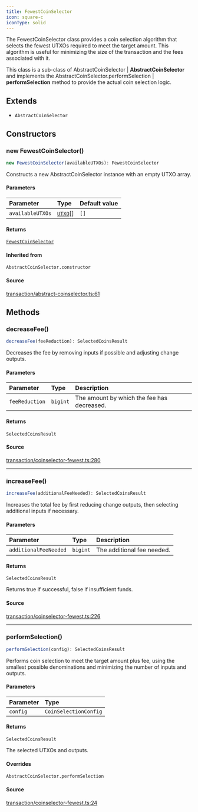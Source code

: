 ```yaml
---
title: FewestCoinSelector
icon: square-c
iconType: solid
---
```


The FewestCoinSelector class provides a coin selection algorithm that selects the fewest UTXOs required to meet the
target amount. This algorithm is useful for minimizing the size of the transaction and the fees associated with it.

This class is a sub-class of AbstractCoinSelector | **AbstractCoinSelector** and implements the
AbstractCoinSelector.performSelection | **performSelection** method to provide the actual coin selection
logic.

## Extends

- `AbstractCoinSelector`

## Constructors

### new FewestCoinSelector()

```ts
new FewestCoinSelector(availableUTXOs): FewestCoinSelector
```

Constructs a new AbstractCoinSelector instance with an empty UTXO array.

#### Parameters

| Parameter | Type | Default value |
| :------ | :------ | :------ |
| `availableUTXOs` | [`UTXO`](/sdk/content/classes/UTXO)[] | `[]` |

#### Returns

[`FewestCoinSelector`](/sdk/content/classes/FewestCoinSelector)

#### Inherited from

`AbstractCoinSelector.constructor`

#### Source

[transaction/abstract-coinselector.ts:61](https://github.com/dominant-strategies/quais.js/blob/7c3e9bc54d6f1274e27362fc6bf66140de7d80eb/src/transaction/abstract-coinselector.ts#L61)

## Methods

### decreaseFee()

```ts
decreaseFee(feeReduction): SelectedCoinsResult
```

Decreases the fee by removing inputs if possible and adjusting change outputs.

#### Parameters

| Parameter | Type | Description |
| :------ | :------ | :------ |
| `feeReduction` | `bigint` | The amount by which the fee has decreased. |

#### Returns

`SelectedCoinsResult`

#### Source

[transaction/coinselector-fewest.ts:280](https://github.com/dominant-strategies/quais.js/blob/7c3e9bc54d6f1274e27362fc6bf66140de7d80eb/src/transaction/coinselector-fewest.ts#L280)

***

### increaseFee()

```ts
increaseFee(additionalFeeNeeded): SelectedCoinsResult
```

Increases the total fee by first reducing change outputs, then selecting additional inputs if necessary.

#### Parameters

| Parameter | Type | Description |
| :------ | :------ | :------ |
| `additionalFeeNeeded` | `bigint` | The additional fee needed. |

#### Returns

`SelectedCoinsResult`

Returns true if successful, false if insufficient funds.

#### Source

[transaction/coinselector-fewest.ts:226](https://github.com/dominant-strategies/quais.js/blob/7c3e9bc54d6f1274e27362fc6bf66140de7d80eb/src/transaction/coinselector-fewest.ts#L226)

***

### performSelection()

```ts
performSelection(config): SelectedCoinsResult
```

Performs coin selection to meet the target amount plus fee, using the smallest possible denominations and
minimizing the number of inputs and outputs.

#### Parameters

| Parameter | Type |
| :------ | :------ |
| `config` | `CoinSelectionConfig` |

#### Returns

`SelectedCoinsResult`

The selected UTXOs and outputs.

#### Overrides

`AbstractCoinSelector.performSelection`

#### Source

[transaction/coinselector-fewest.ts:24](https://github.com/dominant-strategies/quais.js/blob/7c3e9bc54d6f1274e27362fc6bf66140de7d80eb/src/transaction/coinselector-fewest.ts#L24)
